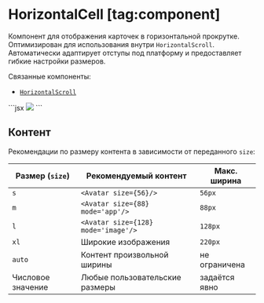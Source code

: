 <Overview group="data-display">

# HorizontalCell [tag:component]

Компонент для отображения карточек в горизонтальной прокрутке.
Оптимизирован для использования внутри `HorizontalScroll`.
Автоматически адаптирует отступы под платформу и предоставляет гибкие настройки размеров.

Связанные компоненты:

- [`HorizontalScroll`](/components/horizontal-scroll)

</Overview>

<Playground>
  ```jsx
  <HorizontalCell size="l" title="Awesome Mix Vol.2" subtitle="New Tribute Kings">
    <Image size={128} src="https://sun9-53.userapi.com/c637816/v637816450/4a6d9/lvCvft600Zc.jpg" />
  </HorizontalCell>
  ```
</Playground>

## Контент

Рекомендации по размеру контента в зависимости от переданного `size`:

| Размер (`size`)   | Рекомендуемый контент               | Макс. ширина  |
| ----------------- | ----------------------------------- | ------------- |
| `s`               | `<Avatar size={56}/>`               | `56px`        |
| `m`               | `<Avatar size={88} mode='app'/>`    | `88px`        |
| `l`               | `<Avatar size={128} mode='image'/>` | `128px`       |
| `xl`              | Широкие изображения                 | `220px`       |
| `auto`            | Контент произвольной ширины         | не ограничена |
| Числовое значение | Любые пользовательские размеры      | задаётся явно |
